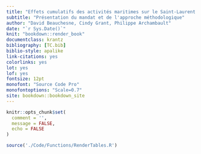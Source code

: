 ```yaml
---
title: "Effets cumulatifs des activités maritimes sur le Saint-Laurent et la rivière Saguenay – projet pilote"
subtitle: "Présentation du mandat et de l'approche méthodologique"
author: "David Beauchesne, Cindy Grant, Philippe Archambault"
date: "`r Sys.Date()`"
knit: "bookdown::render_book"
documentclass: krantz
bibliography: [TC.bib]
biblio-style: apalike
link-citations: yes
colorlinks: yes
lot: yes
lof: yes
fontsize: 12pt
monofont: "Source Code Pro"
monofontoptions: "Scale=0.7"
site: bookdown::bookdown_site
---
```


<!-- description: "TO WRITE"
url: 'https\://bookdown.org/yihui/bookdown/'
github-repo: rstudio/bookdown
cover-image: images/cover.jpg -->

<!--
suppressWarnings(bookdown::render_book("index.Rmd", "bookdown::gitbook"))
-->

<!--
<img src="https://img.shields.io/badge/Zone-Fluvial-brightgreen">
-->

```r
knitr::opts_chunk$set(
  comment = '',
  message = FALSE,
  echo = FALSE
)

source('./Code/Functions/RenderTables.R')
```
